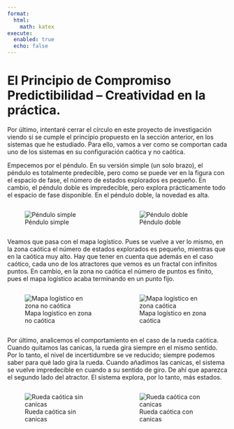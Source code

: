```yaml
---
format:
  html:
    math: katex
execute:
  enabled: true
  echo: false
---
```



# El Principio de Compromiso Predictibilidad – Creatividad en la práctica.

Por último, intentaré cerrar el círculo en este proyecto de investigación viendo si se cumple el principio propuesto en la sección anterior, en los sistemas que he estudiado. Para ello, vamos a ver como se comportan cada uno de los sistemas en su configuración caótica y no caótica. 

Empecemos por el péndulo. En su versión simple (un solo brazo), el péndulo es totalmente predecible, pero como se puede ver en la figura con el espacio de fase, el número de estados explorados es pequeño. En cambio, el péndulo doble es impredecible, pero explora prácticamente todo el espacio de fase disponible. En el péndulo doble, la novedad es alta.


:::{.columns}

::: {.column width="50%"}
![Péndulo simple](simple.png){fig-alt="Péndulo simple" fig-cap="Péndulo simple"}
:::

::: {.column width="50%"}
![Péndulo doble](doble.png){fig-alt="Péndulo doble" fig-cap="Péndulo doble"}
:::

:::


Veamos que pasa con el mapa logístico. Pues se vuelve a ver lo mismo, en la zona caótica el número de estados explorados es pequeño, mientras que en la caótica muy alto. Hay que tener en cuenta que además en el caso caótico, cada uno de los atractores que vemos es un fractal con infinitos puntos. En cambio, en la zona no caótica el número de puntos es finito, pues el mapa logístico acaba terminando en un punto fijo.

:::{.columns}

::: {.column width="50%"}
![Mapa logístico en zona no caótica](logisticanocaos.png){fig-alt="Mapa logístico en zona no caótica" fig-cap="Mapa logístico en zona no caótica"}
:::

::: {.column width="50%"}
![Mapa logístico en zona caótica](logisticacaos.png){fig-alt="Mapa logístico en zona caótica" fig-cap="Mapa logístico en zona caótica"}
:::

:::

Por último, analicemos el comportamiento en el caso de la rueda caótica. Cuando quitamos las canicas, la rueda gira siempre en el mismo sentido. Por lo tanto, el nivel de incertidumbre se ve reducido; siempre podemos saber para qué lado gira la rueda. Cuando añadimos las canicas, el sistema se vuelve impredecible en cuando a su sentido de giro. De ahí que aparezca el segundo lado del atractor. El sistema explora, por lo tanto, más estados. 

:::{.columns}

::: {.column width="50%"}
![Rueda caótica sin canicas](ruedanocaos.png){fig-alt="Rueda caótica sin canicas" fig-cap="Rueda caótica sin canicas"}
:::

::: {.column width="50%"}
![Rueda caótica con canicas](ruedacaos.png){fig-alt="Rueda caótica con canicas" fig-cap="Rueda caótica con canicas"}
:::

:::
